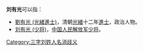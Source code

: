 '''刘有光'''可以指：
* [[劉有光_(光緒進士)|劉有光 (光緒進士)]]，清朝[[光緒|光緒]]十二年[[進士|進士]]，政治人物。
* [[刘有光_(少将)|刘有光 (少将)]]，[[中国人民解放军少将|中国人民解放军少将]]。
{{disambig}}

[[Category:三字刘姓人名消歧义|Category:三字刘姓人名消歧义]]